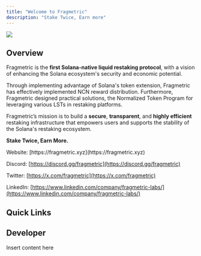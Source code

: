 ```yaml
---
title: "Welcome to Fragmetric"
description: "Stake Twice, Earn more"
---
```


<Frame>
  <img src="/images/docs_main.png" />
</Frame>

## Overview

Fragmetric is the **first Solana-native liquid restaking protocol**, with a vision of enhancing the Solana ecosystem's security and economic potential.&#x20;

Through implementing advantage of Solana's token extension, Fragmetric has effectively implemented NCN reward distribution. Furthermore, Fragmetric designed practical solutions, the Normalized Token Program for leveraging various LSTs in restaking platforms.&#x20;

Fragmetric’s mission is to build a **secure**, **transparent**, and **highly efficient** restaking infrastructure that empowers users and supports the stability of the Solana's restaking ecosystem.

**Stake Twice, Earn More.**

<Info>
  Website: [https://fragmetric.xyz](https://fragmetric.xyz)

  &#x20;

  Discord: [https://discord.gg/fragmetric](https://discord.gg/fragmetric)

  &#x20;

  Twitter: [https://x.com/fragmetric](https://x.com/fragmetric)

  &#x20;

  LinkedIn: [https://www.linkedin.com/company/fragmetric-labs/](https://www.linkedin.com/company/fragmetric-labs/)
</Info>

## Quick Links

<CardGroup cols={2}>
  <Card title="fragSOL & fragJTO" icon="dollar-sign" href="https://fragmetriclabs.mintlify.app/Assets/fragSOL">

  </Card>

  <Card title="Fragmetric Protocol" icon="shield-halved">

  </Card>

  <Card title="Guides" icon="sparkles">

  </Card>

  <Card title="Brand Kit" icon="star">

  </Card>
</CardGroup>

## Developer

<Card title="For Developers" icon="wrench">
  Insert content here
</Card>

##